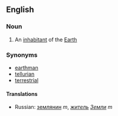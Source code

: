 ==English==
===Noun===
#An [[inhabitant]] of the [[Earth]]
===Synonyms===
*[[earthman]]
*[[tellurian]]
*[[terrestrial]]

====Translations====
*Russian: [[землянин]] ''m'', ''[[житель]] [[Земля|Земли]]'' ''m''